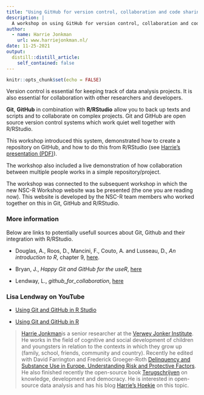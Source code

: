 ```yaml
---
title: "Using GitHub for version control, collaboration and code sharing."
description: |
  A workshop on using GitHub for version control, collaboration and code sharing.
author: 
  - name: Harrie Jonkman
    url: www.harriejonkman.nl/
date: 11-25-2021
output:
  distill::distill_article:
    self_contained: false
---
```



```r
knitr::opts_chunk$set(echo = FALSE)
```

Version control is essential for keeping track of data analysis projects. It is also essential for collaboration with other researchers and developers. 

**Git**, **GitHub** in combination with **R/RStudio** allow you to back up texts and scripts and to collaborate on complex projects. Git and GitHub are open source version control systems which work quiet well together with R/RStudio. 

This workshop introduced this system, demonstrated how to create a repository on GitHub, and how to do this from R/RStudio (see [Harrie's presentation (PDF)](VersioncontrolGit.pdf)). 

The workshop also included a live demonstration of how collaboration between multiple people works in a simple repository/project. 

The workshop was connected to the subsequent workshop in which the new NSC-R Workshop website was be presented (the one you are reading now). This website is developed by the NSC-R team members who worked together on this in Git, GitHub and R/RStudio.  

### More information

Below are links to potentially usefull sources about Git, Github and their integration with R/RStudio.

- Douglas, A., Roos, D., Mancini, F., Couto, A. and Lusseau, D., *An introduction to R*, chapter 9, [here](https://intro2r.com/github_r.html). 

- Bryan, J., *Happy Git and GitHub for the useR*, [here](https://happygitwithr.com/)

- Lendway, L., *github_for_collaboration*, [here](https://github.com/llendway/github_for_collaboration)


### Lisa Lendway on YouTube

- [Using Git and GitHub in R Studio](https://www.youtube.com/watch?v=QLFc9gw_Hfs)

- [Using Git and GitHub in R](https://www.youtube.com/watch?v=megZYkCLMA4)




> [Harrie Jonkman](https://www.harriejonkman.nl)is a senior researcher at the [Verwey Jonker Institute](https://www.verwey-jonker.nl/). He works in the field of cognitive and social development of children and youngsters in relation to the contexts in which they grow up (family, school, friends, community and country). Recently he edited with David Farrington and Frederick Groeger-Roth [Delinquency and Substance Use in Europe. Understanding Risk and Protective Factors](https://link.springer.com/book/10.1007/978-3-030-58442-9). He also finished recently the open-source book [Terugschrijven](http://www.harriejonkman.nl/wp-content/uploads/2021/05/Terugschrijven_def.pdf) on knowledge, development and democracy. He is interested in open-source data analysis and has his blog [Harrie's Hoekje](http://www.harriejonkman.nl/HarriesHoekje/) on this topic.



